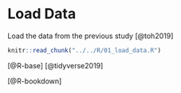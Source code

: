 # Load Data

Load the data from the previous study [@toh2019]

```r
knitr::read_chunk("../../R/01_load_data.R")
```

[@R-base]
[@tidyverse2019]

[@R-bookdown]